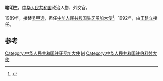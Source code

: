 '''喻明生'''，[[中华人民共和国|中华人民共和国]]政治人物、外交官。

1989年，接替[[吴甲选|吴甲选]]，担任[[中国驻牙买加大使列表|中华人民共和国驻牙买加大使]]<ref name="中华人民共和国外交部">{{cite web|author=中华人民共和国外交部|title=中国驻牙买加历任大使|url=http://www.mfa.gov.cn/chn/pds/ziliao/wjrw/2167/2174/t9295.htm|publisher=中华人民共和国外交部|accessdate=2012-03-09}}</ref>。1992年，由[[王建立|王建立]]接任。

== 参考 ==
{{reflist}}

{{start box}}
{{s-dip}}
{{succession box|[[吴甲选|吴甲选]]|[[王建立_(外交官)|王建立]]|[[中国驻牙买加大使列表|中华人民共和国驻牙买加大使]]|1989年5月-1992年10月}}
{{end box}}
{{中国政治人物小作品}}
{{中國駐貝里斯大使}}

[[Category:中华人民共和国驻牙买加大使|Category:中华人民共和国驻牙买加大使]]
[[Category:喻姓|M]]
[[Category:中华人民共和国驻伯利兹大使|Category:中华人民共和国驻伯利兹大使]]